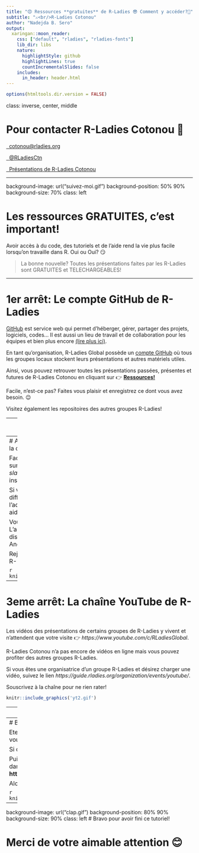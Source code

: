 ---
title: "😍 Ressources **gratuites** de R-Ladies 😎 Comment y accéder?🤔"
subtitle: "⚔<br/>R-Ladies Cotonou"
author: "Nadejda B. Sero"
output:
  xaringan::moon_reader:
    css: ["default", "rladies", "rladies-fonts"]
    lib_dir: libs
    nature:
      highlightStyle: github
      highlightLines: true
      countIncrementalSlides: false
    includes:
      in_header: header.html
---
```{r setup, include=FALSE}
options(htmltools.dir.version = FALSE)
```
class: inverse, center, middle

# Pour contacter R-Ladies Cotonou 🧐

<a href="mailto:cotonou@rladies.org"><i class="fa fa-paper-plane fa-fw"></i>&nbsp; cotonou@rladies.org</a><br>

<a href="http://twitter.com/RLadiesCtn"><i class="fa fa-twitter fa-fw"></i>&nbsp; @RLadiesCtn</a><br>

<a href="https://github.com/rladies/meetup-presentations_cotonou"><i class="fa fa-github fa-fw"></i>&nbsp; Présentations de R-Ladies Cotonou</a><br>

---

background-image: url("suivez-moi.gif")
background-position: 50% 90%
background-size: 70%
class: left

# Les ressources GRATUITES, c'est important!

Avoir accès à du code, des tutoriels et de l'aide rend la vie plus facile lorsqu'on travaille dans R. Oui ou Oui? 😏

>La bonne nouvelle? Toutes les présentations faites par les R-Ladies sont GRATUITES et TELECHARGEABLES!

---

# 1er arrêt: Le compte GitHub de R-Ladies

[GitHub](https://github.com/rladies) est service web qui permet d'héberger, gérer, partager des projets, logiciels, codes... Il est aussi un lieu de travail et de collaboration pour les équipes et bien plus encore [(lire plus ici)](fr.m.wikipedia.org).  

  
En tant qu'organisation, R-Ladies Global possède un [compte GitHub](https://github.com/rladies) où  tous les groupes locaux stockent leurs présentations et autres matériels utiles.  
  

Ainsi, vous pouvez retrouver toutes les présentations passées, présentes et futures de R-Ladies Cotonou en cliquant sur 👉 [**Ressources!**](https://github.com/rladies/meetup-presentations_cotonou)   
  
Facile, n'est-ce pas? Faites vous plaisir et enregistrez ce dont vous avez besoin. 😉

Visitez également les repositoires des autres groupes R-Ladies! 



---
# 2nd arrêt: Le Slack de la communauté R-Ladies

[Slack](https://slack.com/intl/fr-bj/) est un outil de travail pour les équipes/organisations qui rend les échanges plus rapides, faciles et sécurisés. La communauté de R-Ladies possède un compte Slack où tous les intéressés viennent échanger sur différents sujets à travers différentes chaînes disponibles.  

🤨 C'est le moment où vous vous dites *Oui Nad, c'est bien mais l'anglais n'est pas ma tasse.* Pas de soucis! *Il y a des chaînes où vous pouvez aisément vous exprimer en Français.* 😎  

Ainsi, vous pouvez dans ce Slack  👇 
+ obtenir de l'aide si vous êtes bloqués sur un code R, 
+ avoir vent des opportunités de conférences, formations et emplois dans le monde entier,
+ vous faire de nouvelles connaissances en utilisation de R et aussi de nouveaux amis...

Allez découvrir le reste par vous-même!😏 

---
# Alors comment rejoindre le Slack de la communauté R-Ladies ?

Facile comme Bonjour. Cliquez juste sur ce lien *https://rladies-community-slack.herokuapp.com/* et suivez les instructions.  

Si vous rencontrez une quelconque difficulté envoyez moi un email à l'adresse *baro@rladies.org* et je vous aiderai autant que possible.  

Vous avez juste besoin d'un email. L'application Slack est gratuitement disponible pour Windows, Macbook, Android et Apple. 

Rejoignez ce Slack et invitez d'autres R-Ladies aussi! 

```{r, echo=FALSE, out.width='30%', fig.cap='', fig.align='right'}
knitr::include_graphics('wink1.gif')
```


---

# 3eme arrêt: La chaîne YouTube de R-Ladies 

Les vidéos des présentations de certains groupes de R-Ladies y vivent et n'attendent que votre visite 👉 *https://www.youtube.com/c/RLadiesGlobal*.  
 

R-Ladies Cotonou n'a pas encore de vidéos en ligne mais vous pouvez profiter des autres groupes R-Ladies.

Si vous êtes une organisatrice d'un groupe R-Ladies et désirez charger une vidéo, suivez le lien *https://guide.rladies.org/organization/events/youtube/*.

Souscrivez à la chaîne pour ne rien rater! 

```{r, echo=FALSE, out.width='30%', fig.cap='', fig.align='center'}
knitr::include_graphics('yt2.gif')
```

---
class: inverse

# 4eme arrêt: Le compte Twitter de R-Ladies et de R-Ladies Cotonou

Eh oui! Twitter! C'est le bon moment pour créer un compte si vous n'en avez pas.   

R-Ladies Global y partage des infos utiles depuis les meetups de ses groupes, opportunités pour R-Ladies jusqu'aux changements de son organisation. Elle aide ainsi les petits groupes comme R-Ladies Cotonou à avoir plus de visibilité en partageant nos posts.   

Le compte Twitter de R-Ladies Global vit ici 👉 *https://twitter.com/RLadiesGlobal*.  

Et le twitter de R-Ladies Cotonou habite ici 👉 *https://twitter.com/RLadiesCtn*.

N'oubliez pas de nous suivre!
```{r, echo=FALSE, out.width='30%', fig.cap='', fig.align='center'}
knitr::include_graphics('twitter1.gif')
```


---
# Bonus: Le guide organisationnel de R-Ladies

Etes-vous une organisatrice de R-Ladies ou voulez-vous créer votre propre groupe R-Ladies ?

Si oui, Félicitations!🎉🎉🎉     

Puis, vous trouverez tout ce dont vous avez besoin dans ce guide extraordinaire sur le lien **https://guide.rladies.org/**.

Alors, elle n'est pas facile la vie avec R-Ladies? 🤭  

```{r, echo=FALSE, out.width='30%',out.height='50%', fig.cap='Vive R-Ladies!', fig.align='right'}
knitr::include_graphics('dancing_lisa_simpson.gif')
```

---

background-image: url("clap.gif")
background-position: 80% 90%
background-size: 90%
<!-- class: left, inverse -->
class: left
# Bravo pour avoir fini ce tutoriel!

# Merci de votre aimable attention 😊



